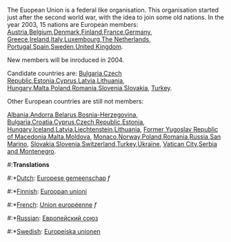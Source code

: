 The Euopean Union is a federal like organisation.
This organisation started just after the second world war, with the idea to join some old nations.
In the year 2003, 15 nations are European members:
[[Austria]],[[Belgium]],[[Denmark]],[[Finland]],[[France]],[[Germany]],
[[Greece]],[[Ireland]],[[Italy]],[[Luxembourg]],[[The Netherlands]],
[[Portugal]],[[Spain]],[[Sweden]],[[United Kingdom]].

New members will be inroduced in 2004.

Candidate countries are:
[[Bulgaria]],[[Czech Republic]],[[Estonia]],[[Cyprus]],[[Latvia]],[[Lithuania]],
[[Hungary]],[[Malta]],[[Poland]],[[Romania]],[[Slovenia]],[[Slovakia]],
[[Turkey]].
  


Other European countries are still not members:

[[Albania]],[[Andorra]],[[Belarus]],[[Bosnia-Herzegovina]],
[[Bulgaria]],[[Croatia]],[[Cyprus]],[[Czech Republic]],[[Estonia]],
[[Hungary]],[[Iceland]],[[Latvia]],[[Liechtenstein]],[[Lithuania]],
[[Former Yugoslav Republic of Macedonia]],[[Malta]],[[Moldova]],
[[Monaco]],[[Norway]],[[Poland]],[[Romania]],[[Russia]],[[San Marino]],
[[Slovakia]],[[Slovenia]],[[Switzerland]],[[Turkey]],[[Ukraine]],
[[Vatican City]],[[Serbia and Montenegro]].




#:'''Translations'''
#:*[[Dutch]]: [[Europese gemeenschap]] ''f''
#:*[[Finnish]]: [[Euroopan unioni]]
#:*[[French]]: [[Union européenne]] ''f''
#:*[[Russian]]: [[Европейский союз]]
#:*[[Swedish]]: [[Europeiska unionen]]
